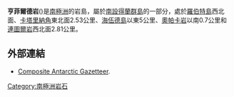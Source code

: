 '''亨菲爾德岩'''({{coord|62|18|45.8|S|59|35|03.3|W|display=inline,title}})是[[南極洲|南極洲]]的岩島，屬於[[南設得蘭群島|南設得蘭群島]]的一部分，處於[[羅伯特島|羅伯特島]]西北面、[[卡塔里納角|卡塔里納角]]東北面2.53公里、[[海伍德島|海伍德島]]以東5公里、[[奧帕卡岩|奧帕卡岩]]以南0.7公里和[[連圖爾岩|連圖爾岩]]西北面2.81公里。

==外部連結==
*[http://data.aad.gov.au/aadc/gaz/scar/ Composite Antarctic Gazetteer]{{WebCite|url=https://www.webcitation.org/5ug2CfC7m?url=http://data.aad.gov.au/aadc/gaz/scar/ |date=20101202140255 |dateformat=iso }}.

{{南设得兰群岛}}

[[Category:南極洲岩石|Category:南極洲岩石]]

{{Antarctica-geo-stub}}

{{usgs-gazetteer|id=6645}}